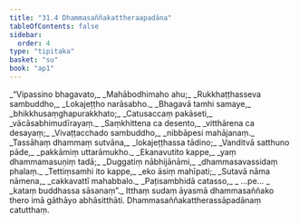```yaml
---
title: "31.4 Dhammasaññakattheraapadāna"
tableOfContents: false
sidebar:
  order: 4
type: "tipitaka"
basket: "su"
book: "ap1"
---
```



<DynamicBreadcrumb />

<Division number="13" book="ap1" bookNo="20" page="283">

<Paragraph number="3450" type="verses" book="ap1">
_“Vipassino bhagavato,_  
_Mahābodhimaho ahu;_  
_Rukkhaṭṭhasseva sambuddho,_  
_Lokajeṭṭho narāsabho._  

</Paragraph>

</Division>
<Division number="14" book="ap1" bookNo="20" page="283">

<Paragraph number="3451" type="verses" book="ap1">
_Bhagavā tamhi samaye,_  
_bhikkhusaṃghapurakkhato;_  
_Catusaccaṃ pakāseti,_  
_vācāsabhimudīrayaṃ._  

</Paragraph>

</Division>
<Division number="15" book="ap1" bookNo="20" page="283">

<Paragraph number="3452" type="verses" book="ap1">
_Saṃkhittena ca desento,_  
_vitthārena ca desayaṃ;_  
_Vivaṭṭacchado sambuddho,_  
_nibbāpesi mahājanaṃ._  

</Paragraph>

</Division>
<Division number="16" book="ap1" bookNo="20" page="283">

<Paragraph number="3453" type="verses" book="ap1">
_Tassāhaṃ dhammaṃ sutvāna,_  
_lokajeṭṭhassa tādino;_  
_Vanditvā satthuno pāde,_  
_pakkāmiṃ uttarāmukho._  

</Paragraph>

</Division>
<Division number="17" book="ap1" bookNo="20" page="283">

<Paragraph number="3454" type="verses" book="ap1">
_Ekanavutito kappe,_  
_yaṃ dhammamasuṇiṃ tadā;_  
_Duggatiṃ nābhijānāmi,_  
_dhammasavassidaṃ phalaṃ._  

</Paragraph>

</Division>
<Division number="18" book="ap1" bookNo="20" page="284">

<Paragraph number="3455" type="verses" book="ap1">
_Tettiṃsamhi ito kappe,_  
_eko āsiṃ mahīpati;_  
_Sutavā nāma nāmena,_  
_cakkavattī mahabbalo._  

</Paragraph>

</Division>
<Division number="19" book="ap1" bookNo="20" page="284">

<Paragraph number="3456" type="verses" book="ap1">
_Paṭisambhidā catasso,_  
_ …pe… _  
_kataṃ buddhassa sāsanaṃ”._  

</Paragraph>

<Paragraph number="3457" book="ap1">
Itthaṃ sudaṃ āyasmā dhammasaññako thero imā gāthāyo abhāsitthāti.

</Paragraph>
</Division>

<Paragraph number="3458" type="center" book="ap1">
Dhammasaññakattherassāpadānaṃ catutthaṃ.
</Paragraph>